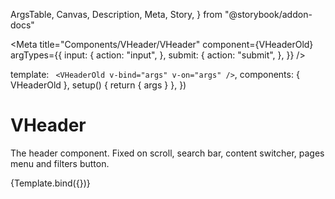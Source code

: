   ArgsTable,
  Canvas,
  Description,
  Meta,
  Story,
} from "@storybook/addon-docs"

<Meta
  title="Components/VHeader/VHeader"
  component={VHeaderOld}
  argTypes={{
    input: {
      action: "input",
    },
    submit: {
      action: "submit",
    },
  }}
/>

  template: `
    <VHeaderOld v-bind="args" v-on="args" />`,
  components: { VHeaderOld },
  setup() {
    return { args }
  },
})

# VHeader

<Description of={VHeaderOld} />

<ArgsTable of={VHeaderOld} />

The header component. Fixed on scroll, search bar, content switcher, pages menu
and filters button.

<Canvas>
  <Story name="Default">{Template.bind({})}</Story>
</Canvas>
